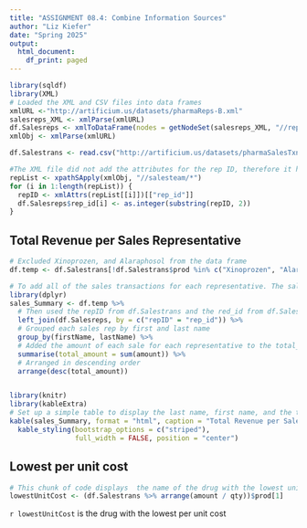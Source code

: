```yaml
---
title: "ASSIGNMENT 08.4: Combine Information Sources"
author: "Liz Kiefer"
date: "Spring 2025"
output:
  html_document:
    df_print: paged
---
```




```r

library(sqldf)
library(XML)
# Loaded the XML and CSV files into data frames
xmlURL <-"http://artificium.us/datasets/pharmaReps-B.xml"
salesreps_XML <- xmlParse(xmlURL)
df.Salesreps <- xmlToDataFrame(nodes = getNodeSet(salesreps_XML, "//rep"))
xmlObj <- xmlParse(xmlURL)

df.Salestrans <- read.csv("http://artificium.us/datasets/pharmaSalesTxn.csv")
```

```r
#The XML file did not add the attributes for the rep ID, therefore it had to be added to the representative data frame 
repList <- xpathSApply(xmlObj, "//salesteam/*")
for (i in 1:length(repList)) {
  repID <- xmlAttrs(repList[[i]])[["rep_id"]]
  df.Salesreps$rep_id[i] <- as.integer(substring(repID, 2))
}
```

## Total Revenue per Sales Representative
 
```r
# Excluded Xinoprozen, and Alaraphosol from the data frame 
df.temp <- df.Salestrans[!df.Salestrans$prod %in% c("Xinoprozen", "Alaraphosol"), ]

# To add all of the sales transactions for each representative. The sales transactions were grouped by the rep names and ID
library(dplyr)
sales_Summary <- df.temp %>%
  # Then used the repID from df.Salestrans and the red_id from df.Salesreps to match each sale to the representative 
  left_join(df.Salesreps, by = c("repID" = "rep_id")) %>%
  # Grouped each sales rep by first and last name 
  group_by(firstName, lastName) %>%
  # Added the amount of each sale for each representative to the total_amount column
  summarise(total_amount = sum(amount)) %>%
  # Arranged in descending order
  arrange(desc(total_amount))


library(knitr)
library(kableExtra)
# Set up a simple table to display the last name, first name, and the total amount sold by each sales rep ordered from most to least
kable(sales_Summary, format = "html", caption = "Total Revenue per Sales Representative") %>%
  kable_styling(bootstrap_options = c("striped"),
                full_width = FALSE, position = "center")

```

## Lowest per unit cost 

```r
# This chunk of code displays  the name of the drug with the lowest unit cost. This was done by dividing the amount by the quantity for each product and r already organizes it in ascending order, therefore the first product on the list will be the drug with the lowest per unit cost
lowestUnitCost <- (df.Salestrans %>% arrange(amount / qty))$prod[1]

```
`r lowestUnitCost` is the drug with the lowest per unit cost 